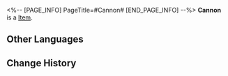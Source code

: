 <%-- [PAGE_INFO]
PageTitle=#Cannon#
[END_PAGE_INFO] --%>
{{Item Infobox
|id          = 250006
|image       = Item Cannon.png
|type        = 
|invCategory = 
|rarity      = 1
|effect      = 
|description = 
}}
'''Cannon''' is a [[Item]].

==Other Languages==
{{Other Languages
|en   = Cannon
|zhs  = 加农火炮
|zht  = 加農火炮
|ja   = キャノン砲
|ko   = 캐논 화포
|es   = Cañón
|fr   = Canon
|ru   = Пушка
|th   = ปืนใหญ่
|vi   = Đại Bác
|de   = Kanone
|id   = Meriam
|pt   = Canhão
}}

==Change History==
{{Change History|2.0}}